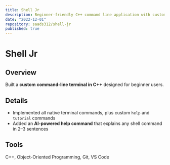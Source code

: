 ```yaml
---
title: Shell Jr
description: Beginner-friendly C++ command line application with custom features.
date: "2022-12-01"
repository: saads312/shell-jr
published: true
---
```


# Shell Jr

## Overview
Built a **custom command-line terminal in C++** designed for beginner users.

## Details
- Implemented all native terminal commands, plus custom `help` and `tutorial` commands  
- Added an **AI-powered help command** that explains any shell command in 2–3 sentences  

## Tools
C++, Object-Oriented Programming, Git, VS Code